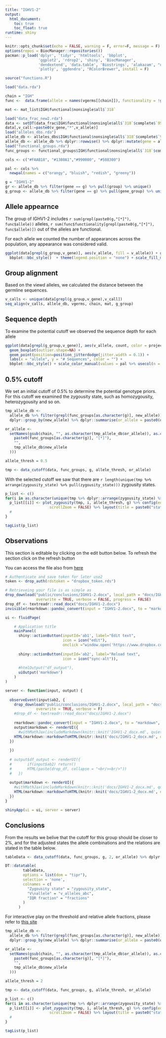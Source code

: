 ```yaml
---
title: "IGHV1-2"
output:
  html_document:
    toc: true
    toc_float: true
runtime: shiny
---
```


```r
knitr::opts_chunk$set(echo = FALSE, warning = F, error=F, message = F)
options(repos = BiocManager::repositories())
pacman::p_load('dplyr', 'tidyr', 'htmltools', 'bbplot',
               'ggplot2', 'rdrop2', 'shiny', 'BiocManager',
               'dendextend', 'data.table', 'Biostrings', 'alakazam', "unikn", 
               'plotly', 'ggdendro', "RColorBrewer", install = F)
```

```r
source("functions.R")
```

```r
load("data.rda")

chain = "IGH"
func <-  data.frame(allele = names(vgerms[[chain]]), functionality = !grepl("(ORF|P)",sapply(seqinr::getAnnot(vgerms_full[[chain]]), function(x) unlist(strsplit(x,"[|]"))[4])), sign = sapply(seqinr::getAnnot(vgerms_full[[chain]]), function(x) unlist(strsplit(x,"[|]"))[4]), stringsAsFactors = F)

mat <- mat_list$IGH$functional$nonsingle$all$`318`

load("data_frac_new2.rda")
data <- setDT(data_frac$IGH$functional$nonsingle$all$`318`$complete$`95`)
data[,v_call:=paste0(v_gene,"*",v_allele)]
load("alleles_dbs.rda")
allele_db <- alleles_dbs$IGH$functional$nonsingle$all$`318`$complete$`95`
allele_db <- allele_db %>% dplyr::rowwise() %>% dplyr::mutate(gene = alakazam::getGene(or_allele, strip_d = F, omit_nl = F), group = strsplit(gsub(gene, "", new_allele),"[*]")[[1]][1], gene_group = alakazam::getGene(new_allele, strip_d = F, omit_nl = F))
load("functional_groups.rda")
func_groups <- functional_groups$IGH$functional$nonsingle$all$`318`$complete$`95`

cols <- c("#FAAB18", "#1380A1","#990000", "#588300")

pal <- cols %>% 
  newpal(names = c("orangy", "bluish", "redish", "greeny"))

```

```r
g = "IGHV1-2"
gr <- allele_db %>% filter(gene == g) %>% pull(group) %>% unique()
g_group <- allele_db %>% filter(gene == g) %>% pull(gene_group) %>% unique()
```

## Allele appearnce 

The group of IGHV1-2 includes `r sum(grepl(paste0(g,"[*]"), func$allele))` alleles, `r sum(func$functionality[grepl(paste0(g,"[*]"), func$allele)])` out of the alleles are functional.

For each allele we counted the number of appearances across the population, any appearance was considered valid. 

```r

ggplot(data[grepl(g_group,v_gene)], aes(v_allele, fill = v_allele)) + geom_bar() + facet_grid(.~project) + labs(x = "allele", y = "# Individuals", fill = "") + 
  bbplot::bbc_style()  + theme(legend.position = "none") + scale_fill_manual(values = pal %>% usecol(n = 10))
```

## Group alignment

Based on the viewd alleles, we calculated the distance between the germline sequences.

```r
v_calls <- unique(data[grepl(g_group,v_gene),v_call])
seq_align(v_calls, allele_db, vgerms, chain, mat, g_group)
```

## Sequence depth

To examine the potential cutoff we observed the sequence depth for each allele

```r
ggplot(data[grepl(g_group,v_gene)], aes(v_allele, count, color = project)) + 
  geom_boxplot(outlier.shape=NA) +
  geom_point(position=position_jitterdodge(jitter.width = 0.1)) + 
  labs(x = "allele", y = "# Sequences", color = "") + 
  bbplot::bbc_style() + scale_color_manual(values = pal %>% usecol(n = 10))
```

## 0.5% cutoff 

We set an initial cutoff of $0.5\%$ to determine the potential genotype priors. For this cutoff we examined the zygousity state, such as homozygousity, heterozygousity and so on.


```r

tmp_allele_db <-
  allele_db %>% filter(grepl(func_groups[as.character(g)], new_allele)) %>%
  dplyr::group_by(new_allele) %>% dplyr::summarise(or_allele = paste0(or_allele, collapse = "/"))

or_allele <-
  setNames(gsub(chain, "", as.character(tmp_allele_db$or_allele)), as.character(gsub(
    paste0(func_groups[as.character(g)], "[*]"),
    "",
    tmp_allele_db$new_allele
  )))

allele_thresh = 0.5

tmp <- data_cutoff(data, func_groups, g, allele_thresh, or_allele)

```

With the selected cutoff we saw that there are `r length(unique(tmp %>% arrange(zygousity_state) %>% pull(zygousity_state)))` zygousity states.

```r
p_list <- c()
for(i in as.character(unique(tmp %>% dplyr::arrange(zygousity_state) %>% dplyr::pull(zygousity_state)))){
  p_list[[i]] <- plot_zygousity(tmp, i, allele_thresh, g) %>% config(edits = list(shapePosition = TRUE),
                    scrollZoom = FALSE) %>% layout(title = paste0("state ", i))
  #
}

tagList(p_list)
```

## Observations

This section is editable by clicking on the edit button below. To refresh the section click on the refresh button

You can access the file also from [here](https://www.dropbox.com/scl/fi/crphl3u49fmkw8wnb5v71/IGHV1-2.docx?dl=0&rlkey=l54oqhrlxx8wyp6bywr224sx0)

```r
# Authenticate and save token for later use2
token <- drop_auth(rdstoken = "dropbox_token.rds")

# Retrieveing your file is as simple as
drop_download("public/conclusions/IGHV1-2.docx", local_path = "docs/IGHV1-2.docx",
              overwrite = TRUE, verbose = FALSE, progress = FALSE)
drop_df <- textreadr::read_docx("docs/IGHV1-2.docx")
invisible(rmarkdown::pandoc_convert(input = "IGHV1-2.docx", to = "markdown", output = "IGHV1-2_docx.md", options = c("--wrap=none","--reference-links","--metadata-file=metadata.yaml","--standalone"), wd = "docs", verbose = FALSE))

ui <- fluidPage(

    # Application title
    mainPanel(
      shiny::actionButton(inputId='ab1', label="Edit text", 
                          icon = icon("edit"), 
                          onclick ="window.open('https://www.dropbox.com/scl/fi/crphl3u49fmkw8wnb5v71/IGHV1-2.docx?dl=0&rlkey=l54oqhrlxx8wyp6bywr224sx0')"),
      
      shiny::actionButton(inputId='ab2', label="Reload text", 
                          icon = icon("sync-alt")),
      
      #htmlOutput("df_output"),
      uiOutput('markdown')
    )
)

server <- function(input, output) {
    
  observeEvent(input$ab2, {
    drop_download("public/conclusions/IGHV1-2.docx", local_path = "docs/IGHV1-2.docx",
              overwrite = TRUE, verbose = F)
    #drop_df <- textreadr::read_docx("docs/IGHV1-2.docx")
    
    rmarkdown::pandoc_convert(input = "IGHV1-2.docx", to = "markdown", output = "IGHV1-2_docx.md", options = c("--wrap=none","--reference-links","--metadata-file=metadata.yaml","--standalone"), wd = "docs", verbose = F)
    output$markdown <- renderUI({
      #withMathJax(includeMarkdown(knitr::knit('IGHV1-2_docx.md', quiet = TRUE)))
    HTML(markdown::markdownToHTML(knitr::knit('docs/IGHV1-2_docx.md', quiet = TRUE)))
  })
    
  })
    
  # output$df_output <- renderUI({
  #       if(input$ab2) return()
  #       HTML(paste(drop_df, collapse = "<br/><br/>"))
  #   })
  
  output$markdown <- renderUI({
    #withMathJax(includeMarkdown(knitr::knit('docs/IGHV1-2_docx.md', quiet = TRUE)))
    HTML(markdown::markdownToHTML(knitr::knit('docs/IGHV1-2_docx.md', quiet = TRUE)))
  })
}

shinyApp(ui = ui, server = server)

```

## Conclusions

From the results we belive that the cutoff for this group should be closer to $2\%$, and for the adjusted states the allele combinations and the relations are stated in the table below.

```r

tableData <- data_cutoff(data, func_groups, g, 2, or_allele) %>% dplyr::group_by(zygousity_state, v_alleles_abc, v_allele) %>% dplyr::summarise(mean_freq = IQR(freq)) %>% dplyr::group_by(zygousity_state, v_alleles_abc) %>% dplyr::summarise(fractions = paste0(round(mean_freq, 3), collapse = ";"))

DT::datatable(
        tableData,
        options = list(dom = "tipr"),
        selection = 'none',
        colnames = c(
          "Zygousity state" = "zygousity_state",
          "V\nallele" = "v_alleles_abc",
          "IQR fraction" = "fractions"
        )
      )

```

For interactive play on the threshold and relative allele fractions, please refer to [this site](https://peresay.shinyapps.io/cluster_app/?url=%22page_allele%22&func_group=%22IGHV1-2%22&allele_thresh=%222%22)

```r

tmp_allele_db <-
  allele_db %>% filter(grepl(func_groups[as.character(g)], new_allele)) %>%
  dplyr::group_by(new_allele) %>% dplyr::summarise(or_allele = paste0(or_allele, collapse = "/"))

or_allele <-
  setNames(gsub(chain, "", as.character(tmp_allele_db$or_allele)), as.character(gsub(
    paste0(func_groups[as.character(g)], "[*]"),
    "",
    tmp_allele_db$new_allele
  )))

allele_thresh = 2

tmp <- data_cutoff(data, func_groups, g, allele_thresh, or_allele)

```


```r
p_list <- c()
for(i in as.character(unique(tmp %>% dplyr::arrange(zygousity_state) %>% dplyr::pull(zygousity_state)))){
  p_list[[i]] <- plot_zygousity(tmp, i, allele_thresh, g) %>% config(edits = list(shapePosition = TRUE),
                    scrollZoom = FALSE) %>% layout(title = paste0("state ", i))
  #
}

tagList(p_list)
```